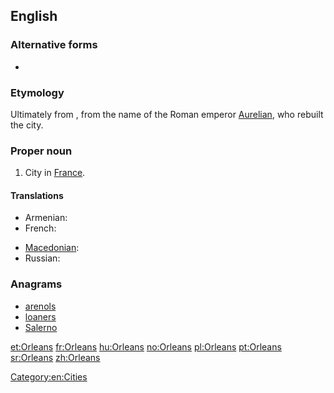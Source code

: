 ==English==
{{wikipedia}}
===Alternative forms===
*{{l|en|Orléans}}

===Etymology===
Ultimately from {{etyl|la|en}} {{term|Aurelianum|lang=en}}, from the name of the Roman emperor [[w:Aurelian|Aurelian]], who rebuilt the city.

===Proper noun===
{{en-proper noun}}

# City in [[France]].

====Translations====
{{trans-top|a city in France}}
* Armenian: {{t|hy|Օռլեան|tr=Ōṙlean|sc=Armn}}
* French: {{t+|fr|Orléans}}
{{trans-mid}}
* [[Macedonian]]: {{t|mk|Орлеан|m|tr=Orleán}}
* Russian: {{t|ru|Орлеан|m|tr=Orleán}}
{{trans-bottom}}

===Anagrams===
* [[arenols#English|arenols]]
* [[loaners#English|loaners]]
* [[Salerno#English|Salerno]]

[[Category:en:Cities]]

[[et:Orleans]]
[[fr:Orleans]]
[[hu:Orleans]]
[[no:Orleans]]
[[pl:Orleans]]
[[pt:Orleans]]
[[sr:Orleans]]
[[zh:Orleans]]